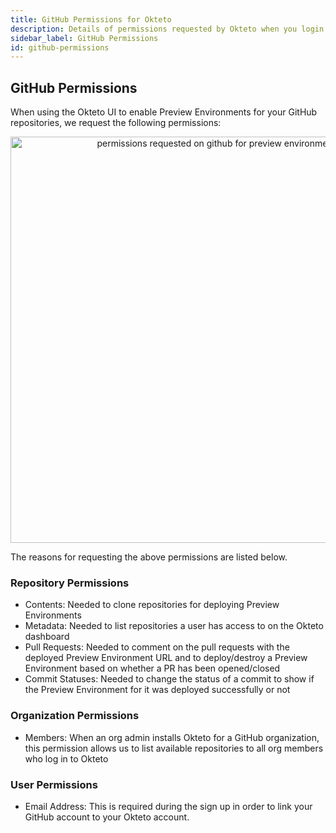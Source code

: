 ```yaml
---
title: GitHub Permissions for Okteto
description: Details of permissions requested by Okteto when you login using your GitHub account
sidebar_label: GitHub Permissions
id: github-permissions
---
```



## GitHub Permissions

When using the Okteto UI to enable Preview Environments for your GitHub repositories, we request the following permissions:

<p align="center"><Image src="/docs/manage-app/preview-environments/images/preview-env-dashboard-perms.png" alt="permissions requested on github for preview environments" width="650" /></p>

The reasons for requesting the above permissions are listed below.

### Repository Permissions

- Contents: Needed to clone repositories for deploying Preview Environments
- Metadata: Needed to list repositories a user has access to on the Okteto dashboard
- Pull Requests: Needed to comment on the pull requests with the deployed Preview Environment URL and to deploy/destroy a Preview Environment based on whether a PR has been opened/closed
- Commit Statuses: Needed to change the status of a commit to show if the Preview Environment for it was deployed successfully or not

### Organization Permissions

- Members: When an org admin installs Okteto for a GitHub organization, this permission allows us to list available repositories to all org members who log in to Okteto

### User Permissions

- Email Address: This is required during the sign up in order to link your GitHub account to your Okteto account.
